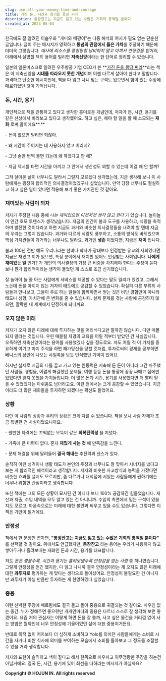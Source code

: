 ```yaml
---
slug: use-all-your-money-time-and-courage
title: 가진 돈, 시간과 용기를 몽땅 써라
description: 통장잔고는 지금도 잃고 있는 수많은 기회의 총액일 뿐이다
created_at: 2023-06-04
---
```


한국에도 잘 알려진 이솝우화 "개미와 베짱이"는 다중 해석의 여지가 필요 없는 단순한 글입니다. 글이 주는 메시지가 명확하고 **통념의
관점에서 옳은 가치**를 주장하기 때문에 더더욱 그렇습니다. _매사에 리소스를 흥청망청 낭비하지 말고 아껴서 안정감을 얻어라_, 아래에서
설명할 책의 용어를 빌리면 **저축신앙**이라는 한 단어로 정리할 수 있습니다.

일본의 일론머스크로 알려진 우주항공 기업 CEO가 쓴 **[가진 돈을 몽땅
써라](https://www.aladin.co.kr/shop/wproduct.aspx?ItemId=273126384)**라는 책은 이
저축신앙을 **시대를 따라오지 못한 개념**이며 이젠 다르게 살아야 한다고 말합니다. 과격하고 단순한 메시지인데, 책을 다 읽고 나니 맞는
구석도 있으면서 힘이 있는 주장에 매료되었던 것이 기억납니다.

### 돈, 시간, 용기

개인적으로 책을 관통하고 있다고 생각한 흥미로운 개념인데, 저자가 돈, 시간, 용기를 같은 선상에서 바라보고 있다고 생각했어요. 하고 싶은,
해야 할 일을 할 때 소모되는 **재화** 로써 말이에요**.**

\- 돈이 없으면 빌리면 되잖아.

\- 왜 시간이 주어지는 데 사용하지 않고 버리지?

\- 그냥 손만 번쩍 들면 되는데 왜 하겠다고 안 해?

\- 지금 택시를 타면 시간을 아끼고 그 안에서 생산성도 꾀할 수 있는데 이걸 왜 안 할까?

그저 살아온 삶이 너무나도 달라서 그럴지 모르겠다 생각했는데, 지금 생각해 보니 이 사람에게는 굉장히 합리적인 의사결정이었겠구나 싶었습니다.
만약 당장 너무나도 절실하고 하고 싶은 일이 있다면 적용해 보기 좋은 가치관인 것 같아요.

### 재미있는 사람이 되자

저자가 주장한 내용 중에 _나는 재미있으면 이것저것 생각 않고 한다_ 가 있습니다. 놀이놀이 인간 호모 루덴스가 생각났습니다. 지금의 인간이
불과 도구를 사용하고, 식량을 축적하며 발전한 것이다라고 하면 지금도 과거와 비슷한 의사결정들을 내려야 할 텐데 지금의 우리는 그렇지
않습니다. 과거와 다르게 식량도 풍부하고, 소통의 방식도 바뀌었으며 핵심 가치관들이 과거와는 너무나도 달라요. 과거엔 **생존** 이었다면,
지금은 **재미** 입니다.

불과 100년 전만 해도 우리나라는 선비나 학자가 광대보다 인정받는 유교의 사회였다면 지금은 재밌고 끼가 있으면, 특정 분야에서 재치만
있어도 인정받는 사회입니다. **나에게 재미있는 일** 인가? 가 개인의 의사결정의 가장 큰 비중을 차지해야 한다는 주장이 듣다보니 뭔가
합리적이라는 생각이 들었던 게 스스로 조금 신기했습니다.

잘 놀아야 놀 줄 아는 사람에게 서비스를 제공할 수 있다는 말도 일리가 있었고, 그래서 노는데 돈을 아끼지 않는 저자의 태도에도 공감할 수
있었습니다. 확실히 다른 부류의 사람들과 만나보고, 그들이 주로 하는 일들에 함께하면서 얻는 것은 비단 경험만이 아니라 태도나 성향,
가치관에 큰 변화를 줄 수 있습니다. 실제 문제를 겪는 사람에 공감하지 않으면, 얄팍한 내 세계에서 단정하게 되니까요.

### 오지 않은 미래

저자가 오지 않은 미래에 대해 투자하는 것을 어리석다고만 말하진 않습니다. 다만 매몰되지 말라는 것입니다. 우린 매몰될 지경의 교육을 어릴
적부터 받았던 건 사실입니다. 오죽하면 저축신앙이라는 용어를 사용했겠나 싶을 정도로요. 저도 어릴 적 이 가치를 중요하게 여기고 마치 주식을
하면 패가망신을 당할 것처럼, 투자로써의 경제를 공부하면 베니스의 상인에 나오는 샤일록을 보듯 인식했던 기억이 있어요.

하지만 실제로 지금의 나를 끌고 가고 있는 원동력은 저축해 둔 돈이 아니라 그간 마주했던 사람들, 경험들, 어렵게 해결했던 문제들, 여행
등등 돈을 통장에 꽁꽁 싸매고 집에만 있었다면 얻지 못했을 가치들입니다. 더 많은 돈과 시간, 용기를 사용했다면 더 빨리 얻을 수 있었겠다는
아쉬움도 남더라고요. 이런 점에서는 크게 공감할 수 있었습니다. 지금이라도 더 많은 재화들을 투자하면 되겠다는 확신도 들었어요.

### 상황

다만 이 사람의 상황과 우리의 상황은 크게 다를 수 있습니다. 책을 보니 사람 자체가 조금 특별한 건 사실이었으니까요.

\- 웬만한 타격에는 끄떡없는 오뚝이 같은 **회복탄력성** 을 지녔다.

\- 가족에 큰 미련이 없다. 혼자 **재밌게 사는 것** 에 만족감을 느낀다.

\- 문제 해결을 위해 달려들어 **결국 해내는** 추진력과 센스가 있다.

솔직히 이런 성격이나 생활 태도가 본인의 주장과 너무나도 잘 맞아서 시너지를 냈다고 보는 게 합리적인 해석이라고 생각합니다. 저자와 비슷한
사고방식과 능력을 가졌다면 비슷한 효과를 낼지도 모르지만, 좀 다르거나 대척점에 서있는 사람들에게 권하기에는 너무나 위험한 관점이라고
생각합니다.

또한 책에는 그의 모든 상황이 묘사된 건 아니다 보니 100% 공감하긴 힘들었습니다. 재산과 지출, 수입 내역을 모두 알고 있는 건
아니니까. 수입의 측면에서 믿는 구석이 있을지도 모르고, 마음속으로는 미래에 대한 불안과 싸우고 있을 수도 있습니다. 그렇다면 이 책은
기만이 될거에요.

### 안정성

책에서 한 문장만 꼽자면, **"통장잔고는 지금도 잃고 있는 수많은 기회의 총액일 뿐이다"** 를 선택할 것 같아요. 위에서도 언급했지만,
**통장잔고** 라는 용어는 우리가 사용하지 않고 쌓아두거나 흘려보내는 재화인 돈과 시간, 용기를 대표합니다.

저도 _돈은 쌓을수록, 시간과 용기는 흘려보낼수록 안정감을 얻는 사람_ 중 하나였습니다. 그렇게 안정성을 얻긴 했지만, 다 읽고 나니까 결국
안정성이라는 게 오지도 않은 미래에 대한 **과투자로** 평가하는 게 맞다는 생각으로 돌아섰어요. 안정성이 불필요한 건 아니지만 과투자가
아닐 만큼만 투자하는 게 현명하겠다 싶었습니다.

### 중용

이런 신박한 주장에 매료됨에도 결국 돌고 돌아 중용으로 귀결되는 것 같아요. 치우침 없는 중간. 누가 정해주면 좋으련만 개개인마다의 중용은
다르니 스스로 잘 생각해 보면 좋겠어요. 요즘 저의 관심사는 어떻게 하면 돈을 잘 쓸까, 사고 싶은 물건을 거리낌 없이 사는 방법은 뭘까인데
너무 안정성에 기울어있던 삶에 대한 중용이거든요.

반대로 목적 없이 저자보다 더 심하게 소비하고 Yolo를 외치던 사람들에게는 소비로 시간을 사거나 비싼 식사에 의미를 부여하는 모습에서
소비를 돌아보고 그 정도를 조절할 수 있을 거라 생각합니다.

저자의 표현이 솔직하고 색이 짙다고 해서 한쪽으로 치우치고 허무맹랑한 주장을 하는건 아닐거에요. 결국 돈, 시간, 용기에 있어 최선을
다하라는 메시지가 아닐까요?


**Copyright © HOJUN IN. All rights reserved**